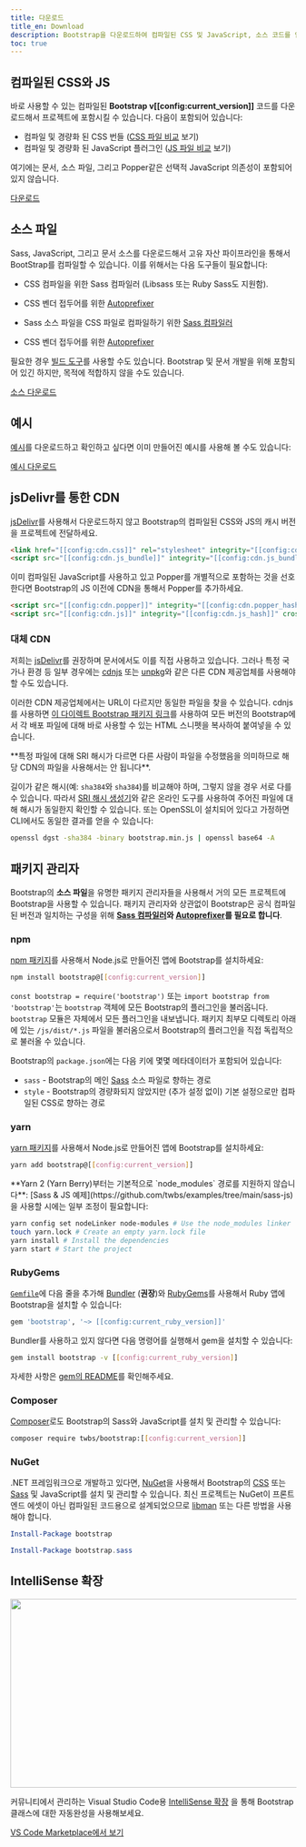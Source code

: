 ```yaml
---
title: 다운로드
title_en: Download
description: Bootstrap을 다운로드하여 컴파일된 CSS 및 JavaScript, 소스 코드를 얻거나 npm, RubyGems 등과 같은 즐겨쓰는 패키지 관리자를 사용해서 포함시키세요.
toc: true
---
```


## 컴파일된 CSS와 JS

바로 사용할 수 있는 컴파일된 **Bootstrap v[[config:current_version]]** 코드를 다운로드해서 프로젝트에 포함시킬 수 있습니다. 다음이 포함되어 있습니다:

- 컴파일 및 경량화 된 CSS 번들 ([CSS 파일 비교]([[docsref:/getting-started/contents#css-files]]) 보기)
- 컴파일 및 경량화 된 JavaScript 플러그인 ([JS 파일 비교]([[docsref:/getting-started/contents#js-files]]) 보기)

여기에는 문서, 소스 파일, 그리고 Popper같은 선택적 JavaScript 의존성이 포함되어 있지 않습니다.

<a href="[[config:download.dist]]" class="btn btn-bd-primary">다운로드</a>

## 소스 파일
Sass, JavaScript, 그리고 문서 소스를 다운로드해서 고유 자산 파이프라인을 통해서 BootStrap를 컴파일할 수 있습니다. 이를 위해서는 다음 도구들이 필요합니다:

- CSS 컴파일을 위한 Sass 컴파일러 (Libsass 또는 Ruby Sass도 지원함).
- CSS 벤더 접두어를 위한 [Autoprefixer](https://github.com/postcss/autoprefixer)

- Sass 소스 파일을 CSS 파일로 컴파일하기 위한 [Sass 컴파일러]([[docsref:/getting-started/contribute#sass]])
- CSS 벤더 접두어를 위한 [Autoprefixer](https://github.com/postcss/autoprefixer)

필요한 경우 [빌드 도구]([[docsref:/getting-started/contribute#tooling-setup]])를 사용할 수도 있습니다. Bootstrap 및 문서 개발을 위해 포함되어 있긴 하지만, 목적에 적합하지 않을 수도 있습니다.

<a href="[[config:download.source]]" class="btn btn-bd-primary">소스 다운로드</a>

## 예시

[예시]([[docsref:/examples]])를 다운로드하고 확인하고 싶다면 이미 만들어진 예시를 사용해 볼 수도 있습니다:

<a href="[[config:download.dist_examples]]" class="btn btn-bd-primary">예시 다운로드</a>

## jsDelivr를 통한 CDN

[jsDelivr](https://www.jsdelivr.com/)를 사용해서 다운로드하지 않고 Bootstrap의 컴파일된 CSS와 JS의 캐시 버전을 프로젝트에 전달하세요.

```html
<link href="[[config:cdn.css]]" rel="stylesheet" integrity="[[config:cdn.css_hash]]" crossorigin="anonymous">
<script src="[[config:cdn.js_bundle]]" integrity="[[config:cdn.js_bundle_hash]]" crossorigin="anonymous"></script>
```

이미 컴파일된 JavaScript를 사용하고 있고 Popper를 개별적으로 포함하는 것을 선호한다면 Bootstrap의 JS 이전에 CDN을 통해서 Popper를 추가하세요.

```html
<script src="[[config:cdn.popper]]" integrity="[[config:cdn.popper_hash]]" crossorigin="anonymous"></script>
<script src="[[config:cdn.js]]" integrity="[[config:cdn.js_hash]]" crossorigin="anonymous"></script>
```

### 대체 CDN

저희는 [jsDelivr](https://www.jsdelivr.com/)를 권장하며 문서에서도 이를 직접 사용하고 있습니다. 그러나 특정 국가나 환경 등 일부 경우에는 [cdnjs](https://cdnjs.com/) 또는 [unpkg](https://unpkg.com/)와 같은 다른 CDN 제공업체를 사용해야 할 수도 있습니다.

이러한 CDN 제공업체에서는 URL이 다르지만 동일한 파일을 찾을 수 있습니다. cdnjs를 사용하면 [이 다이렉트 Bootstrap 패키지 링크](https://cdnjs.com/libraries/bootstrap)를 사용하여 모든 버전의 Bootstrap에서 각 배포 파일에 대해 바로 사용할 수 있는 HTML 스니펫을 복사하여 붙여넣을 수 있습니다.

<Callout type="warning">
**특정 파일에 대해 SRI 해시가 다르면 다른 사람이 파일을 수정했음을 의미하므로 해당 CDN의 파일을 사용해서는 안 됩니다**.
</Callout>

길이가 같은 해시(예: `sha384`와 `sha384`)를 비교해야 하며, 그렇지 않을 경우 서로 다를 수 있습니다.
따라서 [SRI 해시 생성기](https://www.srihash.org/)와 같은 온라인 도구를 사용하여 주어진 파일에 대해 해시가 동일한지 확인할 수 있습니다.
또는 OpenSSL이 설치되어 있다고 가정하면 CLI에서도 동일한 결과를 얻을 수 있습니다:

```sh
openssl dgst -sha384 -binary bootstrap.min.js | openssl base64 -A
```

## 패키지 관리자

Bootstrap의 **소스 파일**을 유명한 패키지 관리자들을 사용해서 거의 모든 프로젝트에 Bootstrap을 사용할 수 있습니다. 패키지 관리자와 상관없이 Bootstrap은 공식 컴파일된 버전과 일치하는 구성을 위해 **[Sass 컴파일러]([[docsref:/getting-started/contribute#sass]])와 [Autoprefixer](https://github.com/postcss/autoprefixer)를 필요로 합니다**.

### npm

[npm 패키지](https://www.npmjs.com/package/bootstrap)를 사용해서 Node.js로 만들어진 앱에 Bootstrap를 설치하세요:

```sh
npm install bootstrap@[[config:current_version]]
```

`const bootstrap = require('bootstrap')` 또는 `import bootstrap from 'bootstrap'`는 `bootstrap` 객체에 모든 Bootstrap의 플러그인을 불러옵니다.
`bootstrap` 모듈은 자체에서 모든 플러그인을 내보냅니다. 패키지 최부모 디렉토리 아래에 있는 `/js/dist/*.js` 파일을 불러옴으로서 Bootstrap의 플러그인을 직접 독립적으로 불러올 수 있습니다.

Bootstrap의 `package.json`에는 다음 키에 몇몇 메타데이터가 포함되어 있습니다:

- `sass` - Bootstrap의 메인 [Sass](https://sass-lang.com/) 소스 파일로 향하는 경로
- `style` - Bootstrap의 경량화되지 않았지만 (추가 설정 없이) 기본 설정으로만 컴파일된 CSS로 향하는 경로

<Callout name="info-npm-starter" />

### yarn

[yarn 패키지](https://yarnpkg.com/en/package/bootstrap)를 사용해서 Node.js로 만들어진 앱에 Bootstrap를 설치하세요:

```sh
yarn add bootstrap@[[config:current_version]]
```

<Callout type="warning">
**Yarn 2 (Yarn Berry)부터는 기본적으로 `node_modules` 경로를 지원하지 않습니다**: [Sass & JS 예제](https://github.com/twbs/examples/tree/main/sass-js)을 사용할 시에는 일부 조정이 필요합니다:

```sh
yarn config set nodeLinker node-modules # Use the node_modules linker
touch yarn.lock # Create an empty yarn.lock file
yarn install # Install the dependencies
yarn start # Start the project
```
</Callout>

### RubyGems

[`Gemfile`](https://bundler.io/guides/gemfile.html)에 다음 줄을 추가해 [Bundler](https://bundler.io/) (**권장**)와 [RubyGems](https://rubygems.org/)를 사용해서 Ruby 앱에 Bootstrap을 설치할 수 있습니다:

```ruby
gem 'bootstrap', '~> [[config:current_ruby_version]]'
```

Bundler를 사용하고 있지 않다면 다음 명령어를 실행해서 gem을 설치할 수 있습니다:

```sh
gem install bootstrap -v [[config:current_ruby_version]]
```

자세한 사항은 [gem의 README](https://github.com/twbs/bootstrap-rubygem/blob/main/README.md)를 확인해주세요.

### Composer

[Composer](https://getcomposer.org/)로도 Bootstrap의 Sass와 JavaScript를 설치 및 관리할 수 있습니다:

```sh
composer require twbs/bootstrap:[[config:current_version]]
```

### NuGet

.NET 프레임워크으로 개발하고 있다면, [NuGet](https://www.nuget.org/)을 사용해서 Bootstrap의 [CSS](https://www.nuget.org/packages/bootstrap/) 또는 [Sass](https://www.nuget.org/packages/bootstrap.sass/) 및 JavaScript를 설치 및 관리할 수 있습니다. 최신 프로젝트는 NuGet이 프론트엔드 에셋이 아닌 컴파일된 코드용으로 설계되었으므로 [libman](https://learn.microsoft.com/en-us/aspnet/core/client-side/libman/) 또는 다른 방법을 사용해야 합니다.

```powershell
Install-Package bootstrap
```

```powershell
Install-Package bootstrap.sass
```

## IntelliSense 확장

<img class="d-block mb-4 img-fluid rounded-3" src="/docs/[[config:docs_version]]/assets/img/bootstrap-intellisense-autocomplete.png" width="573" height="332" alt="" />

커뮤니티에서 관리하는 Visual Studio Code용 [IntelliSense 확장](https://marketplace.visualstudio.com/items?itemName=hossaini.bootstrap-intellisense) 을 통해 Bootstrap 클래스에 대한 자동완성을 사용해보세요.

<a href="https://marketplace.visualstudio.com/items?itemName=hossaini.bootstrap-intellisense" class="btn btn-bd-primary">VS Code Marketplace에서 보기</a>
